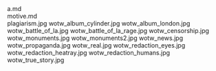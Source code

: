     
<div className="w-full md:max-w-[80rem] float-right italic">
	<MD_a_md />
	a.md
</div>
<div className="w-full md:max-w-[80rem] float-right italic">
	<MD_motive_md />
	motive.md
</div>
<PopImage className="sm:float-right m-auto sm:m-1 sm:ml-4" src={JPG_plagiarism_jpg} width={384} alt="plagiarism.jpg">
	plagiarism.jpg
</PopImage>
<PopImage className="sm:float-left m-auto sm:m-1 sm:mr-4" src={JPG_wotw_album_cylinder_jpg} width={384} alt="wotw_album_cylinder.jpg">
	wotw_album_cylinder.jpg
</PopImage>
<PopImage className="sm:float-right m-auto sm:m-1 sm:ml-4" src={JPG_wotw_album_london_jpg} width={384} alt="wotw_album_london.jpg">
	wotw_album_london.jpg
</PopImage>
<PopImage className="sm:float-left m-auto sm:m-1 sm:mr-4" src={JPG_wotw_battle_of_la_jpg} width={384} alt="wotw_battle_of_la.jpg">
	wotw_battle_of_la.jpg
</PopImage>
<PopImage className="sm:float-right m-auto sm:m-1 sm:ml-4" src={JPG_wotw_battle_of_la_rage_jpg} width={384} alt="wotw_battle_of_la_rage.jpg">
	wotw_battle_of_la_rage.jpg
</PopImage>
<PopImage className="sm:float-left m-auto sm:m-1 sm:mr-4" src={JPG_wotw_censorship_jpg} width={384} alt="wotw_censorship.jpg">
	wotw_censorship.jpg
</PopImage>
<PopImage className="sm:float-right m-auto sm:m-1 sm:ml-4" src={JPG_wotw_monuments_jpg} width={384} alt="wotw_monuments.jpg">
	wotw_monuments.jpg
</PopImage>
<PopImage className="sm:float-left m-auto sm:m-1 sm:mr-4" src={JPG_wotw_monuments2_jpg} width={384} alt="wotw_monuments2.jpg">
	wotw_monuments2.jpg
</PopImage>
<PopImage className="sm:float-right m-auto sm:m-1 sm:ml-4" src={JPG_wotw_news_jpg} width={384} alt="wotw_news.jpg">
	wotw_news.jpg
</PopImage>
<PopImage className="sm:float-left m-auto sm:m-1 sm:mr-4" src={JPG_wotw_propaganda_jpg} width={384} alt="wotw_propaganda.jpg">
	wotw_propaganda.jpg
</PopImage>
<PopImage className="sm:float-right m-auto sm:m-1 sm:ml-4" src={JPG_wotw_real_jpg} width={384} alt="wotw_real.jpg">
	wotw_real.jpg
</PopImage>
<PopImage className="sm:float-left m-auto sm:m-1 sm:mr-4" src={JPG_wotw_redaction_eyes_jpg} width={384} alt="wotw_redaction_eyes.jpg">
	wotw_redaction_eyes.jpg
</PopImage>
<PopImage className="sm:float-right m-auto sm:m-1 sm:ml-4" src={JPG_wotw_redaction_heatray_jpg} width={384} alt="wotw_redaction_heatray.jpg">
	wotw_redaction_heatray.jpg
</PopImage>
<PopImage className="sm:float-left m-auto sm:m-1 sm:mr-4" src={JPG_wotw_redaction_humans_jpg} width={384} alt="wotw_redaction_humans.jpg">
	wotw_redaction_humans.jpg
</PopImage>
<PopImage className="sm:float-right m-auto sm:m-1 sm:ml-4" src={JPG_wotw_true_story_jpg} width={384} alt="wotw_true_story.jpg">
	wotw_true_story.jpg
</PopImage>
